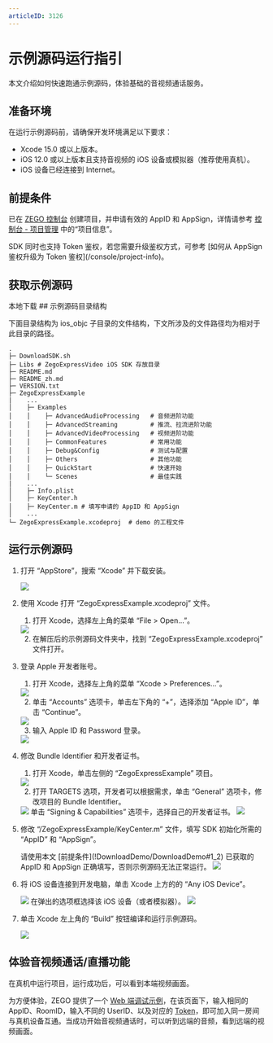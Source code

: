 ```yaml
---
articleID: 3126
---
```


# 示例源码运行指引


本文介绍如何快速跑通示例源码，体验基础的音视频通话服务。


## 准备环境

在运行示例源码前，请确保开发环境满足以下要求：

* Xcode 15.0 或以上版本。
* iOS 12.0 或以上版本且支持音视频的 iOS 设备或模拟器（推荐使用真机）。
* iOS 设备已经连接到 Internet。

## 前提条件

已在 [ZEGO 控制台](https://console.zego.im) 创建项目，并申请有效的 AppID 和 AppSign，详情请参考 [控制台 - 项目管理](/console/project-info) 中的“项目信息”。

<Warning title="注意">
SDK 同时也支持 Token 鉴权，若您需要升级鉴权方式，可参考 [如何从 AppSign 鉴权升级为 Token 鉴权](/console/project-info)。
</Warning>

## 获取示例源码

<Card title="示例源码" href="https://storage.zego.im/express/example/video/ios_objc/ZegoExpressDemo_ios_objc.zip" >
本地下载
</Card>
## 示例源码目录结构

下面目录结构为 ios_objc 子目录的文件结构，下文所涉及的文件路径均为相对于此目录的路径。

```tree
.
├─ DownloadSDK.sh
├─ Libs # ZegoExpressVideo iOS SDK 存放目录
├─ README.md
├─ README_zh.md
├─ VERSION.txt
├─ ZegoExpressExample
|    ...
│    ├─ Examples
│    │    ├─ AdvancedAudioProcessing   # 音频进阶功能
│    │    ├─ AdvancedStreaming         # 推流、拉流进阶功能
│    │    ├─ AdvancedVideoProcessing   # 视频进阶功能
│    │    ├─ CommonFeatures            # 常用功能
│    │    ├─ Debug&Config              # 测试与配置
│    │    ├─ Others                    # 其他功能
│    │    ├─ QuickStart                # 快速开始
│    │    └─ Scenes                    # 最佳实践
|    ...
│    ├─ Info.plist
│    ├─ KeyCenter.h
│    ├─ KeyCenter.m # 填写申请的 AppID 和 AppSign
│    ...
└─ ZegoExpressExample.xcodeproj  # demo 的工程文件
```

## 运行示例源码

1. 打开 “AppStore”，搜索 “Xcode” 并下载安装。
   <Frame width="512" height="auto" caption=""><img src="https://storage.zego.im/sdk-doc/Pics/iOS/ZegoExpressEngine/Common/appstore-xcode.png" /></Frame>

2. 使用 Xcode 打开 “ZegoExpressExample.xcodeproj” 文件。

    1. 打开 Xcode，选择左上角的菜单 “File > Open...”。
   <Frame width="512" height="auto" caption=""><img src="https://storage.zego.im/sdk-doc/Pics/iOS/ZegoExpressEngine/Common/xcode-open-file.png" /></Frame>

    2. 在解压后的示例源码文件夹中，找到 “ZegoExpressExample.xcodeproj” 文件打开。

3. 登录 Apple 开发者账号。

    1. 打开 Xcode，选择左上角的菜单 “Xcode > Preferences...”。
    <Frame width="512" height="auto" caption=""><img src="https://storage.zego.im/sdk-doc/Pics/iOS/ZegoExpressEngine/Common/xcode_preferences.png" /></Frame>

    2. 单击 “Accounts” 选项卡，单击左下角的 “+”，选择添加 “Apple ID”，单击 “Continue”。
   <Frame width="512" height="auto" caption=""><img src="https://storage.zego.im/sdk-doc/Pics/iOS/ZegoExpressEngine/Common/xcode-account.png" /></Frame>

    3. 输入 Apple ID 和 Password 登录。
   <Frame width="512" height="auto" caption=""><img src="https://storage.zego.im/sdk-doc/Pics/iOS/ZegoExpressEngine/Common/xcode-login-apple-id.png" /></Frame>

4. 修改 Bundle Identifier 和开发者证书。

    1. 打开 Xcode，单击左侧的 “ZegoExpressExample” 项目。
   <Frame width="512" height="auto" caption=""><img src="https://storage.zego.im/sdk-doc/Pics/iOS/ZegoExpressEngine/Common/xcode_select_project_new.png" /></Frame>

    2. 打开 TARGETS 选项，开发者可以根据需求，单击 “General” 选项卡，修改项目的 Bundle Identifier。
   <Frame width="512" height="auto" caption=""><img src="https://storage.zego.im/sdk-doc/Pics/iOS/ZegoExpressEngine/Common/bundle_id.png" /></Frame>
    单击 “Signing & Capabilities” 选项卡，选择自己的开发者证书。
    <Frame width="512" height="auto" caption=""><img src="https://storage.zego.im/sdk-doc/Pics/iOS/ZegoExpressEngine/Common/team_signing_new.png" /></Frame>

5. 修改 “/ZegoExpressExample/KeyCenter.m” 文件，填写 SDK 初始化所需的 “AppID” 和 “AppSign”。

    <Warning title="注意">
    请使用本文 [前提条件](!DownloadDemo/DownloadDemo#1_2) 已获取的 AppID 和 AppSign 正确填写，否则示例源码无法正常运行。
    </Warning>

    <Frame width="512" height="auto" caption=""><img src="https://storage.zego.im/sdk-doc/Pics/QuickStart/sample_code/sample_code_ios.png" /></Frame>

6. 将 iOS 设备连接到开发电脑，单击 Xcode 上方的的 “Any iOS Device”。
    <Frame width="512" height="auto" caption=""><img src="https://storage.zego.im/sdk-doc/Pics/iOS/ZegoExpressEngine/Common/xcode_select_device_new.png" /></Frame>
    在弹出的选项框选择该 iOS 设备（或者模拟器）。
    <Frame width="512" height="auto" caption=""><img src="https://storage.zego.im/sdk-doc/Pics/iOS/ZegoExpressEngine/Common/xcode_select_real_device_new.png" /></Frame>

7. 单击 Xcode 左上角的 “Build” 按钮编译和运行示例源码。
    <Frame width="512" height="auto" caption=""><img src="https://storage.zego.im/sdk-doc/Pics/iOS/ZegoExpressEngine/Common/build_and_run_new.png" /></Frame>

## 体验音视频通话/直播功能

在真机中运行项目，运行成功后，可以看到本端视频画面。

为方便体验，ZEGO 提供了一个 [Web 端调试示例](https://zegodev.github.io/zego-express-webrtc-sample/assistDev/index.html)，在该页面下，输入相同的 AppID、RoomID，输入不同的 UserID、以及对应的 [Token](/console/development-assistance/temporary-token)，即可加入同一房间与真机设备互通。当成功开始音视频通话时，可以听到远端的音频，看到远端的视频画面。
